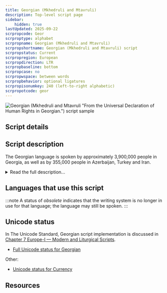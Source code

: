 ```yaml
---
title: Georgian (Mkhedruli and Mtavruli)
description: Top-level script page
sidebar:
    hidden: true
lastUpdated: 2025-09-22
scrpropcode: Geor
scrproptype: alphabet
scrpropname: Georgian (Mkhedruli and Mtavruli)
scrpropshortname: Georgian (Mkhedruli and Mtavruli) script
scrpropstatus: Current
scrpropregion: European
scrpropdirection: LTR
scrpropbaseline: bottom
scrpropcase: no
scrpropwspace: between words
scrpropbehavior: optional ligatures
scrpropisonumkey: 240 (left-to-right alphabetic)
scrpropotcode: geor
---
```



![Georgian (Mkhedruli and Mtavruli "From the Universal Declaration of Human Rights in Georgian.") script sample](../images/geor-sample.png "From the Universal Declaration of Human Rights in Georgian.")

## Script details

<ScriptDetails />

## Script description

The Georgian language is spoken by approximately 3,900,000 people in Georgia, as well as by 355,000 people in Azerbaijan, Turkey and Iran.

<details>
<summary>Read the full description...</summary>The earliest uncontested inscription in the language dates from the 5th century. Since that time, Georgian has been written in three distinct scripts. The original script was an inscriptional form called _Asomtavruli_, from which a manuscript form, _Nuskhuri_, was derived. For a time, these were combined in a [bicameral](/reference/glossary#bicam) system called _Khutsuri_ in which Asomtavruli letters were used as the upper case and Nushkuri as the lower case. Since the 11th century, a third script has been attested, called _Mkhedruli_. There is some debate as to the origins of this third script; some scholars say that it evolved from the Khutsuri system, other, that it pre-dates it. What is generally agreed upon is that Mkhedruli was used as a secular script alongside the ecclesiastical Khutsuri until the 18th century, since which time it has been used for nearly all Georgian writing. The three scripts share the same letter names, despite having different letter shapes.

The Mkhedruli alphabet is also used for writing the Mingrelian and Svan languages spoken in Georgia, as well as Laz, spoken in Turkey.

There are 33 Mkhedruli letters currently used for writing Georgian, plus another 8 which are now obsolete. There is an almost exact one-to-one mapping between sounds and letters, that is, every sound is written and (almost) every letter is pronounced. The exceptions to this are the letters representing [m], [r] and [l], which are sometimes written but not pronounced, due to phonological processes such as lenition (the weakening of a consonant, which can lead to its not being pronounced at all). The letters representing [h] and [s] are also written but not pronounced in some contexts where they serve as grammatical markers in a grammatical rule which is undergoing change. The order of the letters roughly follows that of the Greek alphabet, with some influence from early Iranian scripts such as Pahlavi.

Georgian writing currently uses only one case, although previous alphabets have been bicameral. There have been some attempts, notably on the part of Akaki Shanidze, to use the letters of the old Asomtavruli alphabet as upper-case letters, but this system is unofficial and has been used very sporadically. It is read from left to right, with spaces between words and a punctuation mark to indicate the end of sentences. No diacritics are used. Within a word, letters can be spaced out to add emphasis. In printed texts, letters are not connected in any way, but handwriting can be cursive and involve a number of ligatures.

Letters are written on a bottom [baseline](/reference/glossary#baseline), with descenders extending below the baseline and ascenders extending above the x-height. Five letters have both ascenders and descenders. Titles and headings  are customarily written with letters which are normally at the x-height being extended to the height and depth of the ascenders and descenders, so that all the letters are of uniform height. These are not encoded as distinct letters, rather they comprise a font style, similar to Latin small caps, which is known as _Mtavruli_.
</details>

## Languages that use this script

:::note
A status of _obsolete_ indicates that the writing system is no longer in use for that language; the language may still be spoken.
:::

<WsList script='Geor' wsMax='5' />

## Unicode status

In The Unicode Standard, Georgian script implementation is discussed in [Chapter 7 Europe-I — Modern and Liturgical Scripts](https://www.unicode.org/versions/latest/core-spec/chapter-7/#G3360).

- [Full Unicode status for Georgian](/scrlang/unicode/geor-unicode)


Other:

- [Unicode status for Currency](/scrlang/unicode/x-currency-unicode)


## Resources

<ScriptResources detailSummary='seemore' />

